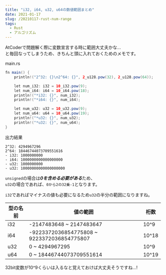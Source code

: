```yaml
---
title: "i32, i64, u32, u64の数値範囲まとめ"
date: 2021-01-17
slug: /20210117-rust-num-range
tags:
  - Rust
  - アルゴリズム
---
```


AtCoderで問題解く際に変数宣言する時に範囲大丈夫かな...   
と毎回なってしまうため、きちんと頭に入れておくためのメモです。




main.rs

```java
fn main() {
    println!("2^32: {}\n2^64: {}", 2_u128.pow(32), 2_u128.pow(64));

    let num_i32: i32 = 10_i32.pow(9);
    let num_i64: i64 = 10_i64.pow(18);
    println!("*i32: {}", num_i32);
    println!("*i64: {}", num_i64);

    let num_u32: u32 = 10_u32.pow(9);
    let num_u64: u64 = 10_u64.pow(19);
    println!("*u32: {}", num_u32);
    println!("*u32: {}", num_u64);
}
```

出力結果

```
2^32: 4294967296
2^64: 18446744073709551616
- i32: 1000000000
- i64: 1000000000000000000
- u32: 1000000000
- u32: 10000000000000000000
```

`unsigned`の場合は***0を含める必要がある***ため、   
`u32`の場合であれば、`0から2の32乗-1`となります。   

`i32`であればマイナスの値も必要になるため`u32`の半分の範囲になりますね。



| 型の名前| 値の範囲 | 桁数 |
| ---- | ---- | ---- |
|  i32  | -2147483648 ~ 2147483647 | 10^9 |
|  i64  | -9223372036854775808 ~ 9223372036854775807| 10^18 |
|  u32  | 0 ~ 4294967295 | 10^9 |
|  u64  | 0 ~ 18446744073709551614 | 10^19 |


32bit変数が10^9くらいは入るなと覚えておけば大丈夫そうですね...!
